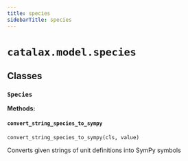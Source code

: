 ```yaml
---
title: species
sidebarTitle: species
---
```


# `catalax.model.species`

## Classes

### `Species` <sup><a href="https://github.com/JR-1991/Catalax/blob/master/catalax/model/species.py#L7" target="_blank"><Icon icon="github" style="width: 14px; height: 14px;" /></a></sup>

**Methods:**

#### `convert_string_species_to_sympy` <sup><a href="https://github.com/JR-1991/Catalax/blob/master/catalax/model/species.py#L16" target="_blank"><Icon icon="github" style="width: 14px; height: 14px;" /></a></sup>

```python
convert_string_species_to_sympy(cls, value)
```

Converts given strings of unit definitions into SymPy symbols

